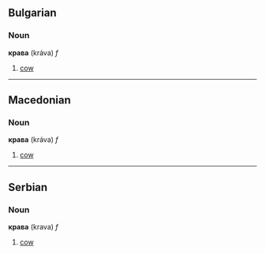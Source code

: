 ==Bulgarian==
===Noun===
'''крава''' (kráva) ''f''

# [[cow]]

----
==Macedonian==
===Noun===
'''крава''' (kráva) ''f''

# [[cow]]

----
==Serbian==
===Noun===
'''крава''' (krava) ''f''

# [[cow]]